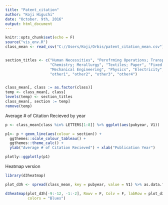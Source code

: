 ```yaml
---
title: "Patent_citation"
author: "Koji Higuchi"
date: "October. 9th, 2016"
output: html_document
---
```


```r
knitr::opts_chunk$set(echo = F)
source("vis_env.R")
class_mean <- read_csv("C://Users/Koji/Orbis/patent_citation_mean.csv") %>% as.data.table


section_titles <- c("Human Necessities", "Perofrming Operations; Transporting",
                    "Chemistry; Merallurgy", "Textiles; Paper", "Fixed Constructions",
                    "Mechanical Engineering", "Physics", "Electricity", 
                    "other1", "other2", "other3", "other4")


class_mean[, class := as.factor(class)]
temp <- class_mean[, class]
levels(temp) <- section_titles
class_mean[, section := temp]
remove(temp)


```

Average # of Citation Recieved by year

```r
p <- class_mean[class %in% LETTERS[1:8]] %>% ggplot(aes(pubyear, V1))

p1<- p + geom_line(aes(colour = section)) +
  ggthemes::scale_colour_tableau() +
  ggthemes::theme_calc() + 
  ylab("Average # of Citation Recieved") + xlab("Publication Year")

plotly::ggplotly(p1)

```


Heatmap version
```r
library(d3heatmap)

plot_d3h <- spread(class_mean, key = pubyear, value = V1) %>% as.data.frame

d3heatmap(plot_d3h[-9:-12, -1:-2], Rowv = F, Colv = F, labRow = plot_d3h$section[-9:-12],
          colors = "Blues")
```

